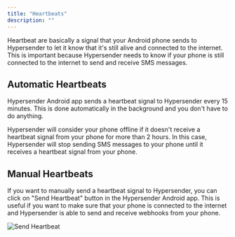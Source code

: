 ```yaml
---
title: "Heartbeats"
description: ""
---
```


Heartbeat are basically a signal that your Android phone sends to Hypersender to let it know that it's still alive and connected to the internet. This is important because Hypersender needs to know if your phone is still connected to the internet to send and receive SMS messages.

## Automatic Heartbeats

Hypersender Android app sends a heartbeat signal to Hypersender every 15 minutes. This is done automatically in the background and you don't have to do anything.

<Note>
  Hypersender will consider your phone offline if it doesn't receive a heartbeat signal from your phone for more than 2 hours. In this case, Hypersender will stop sending SMS messages to your phone until it receives a heartbeat signal from your phone.
</Note>

## Manual Heartbeats

If you want to manually send a heartbeat signal to Hypersender, you can click on "Send Heartbeat" button in the Hypersender Android app. This is useful if you want to make sure that your phone is connected to the internet and Hypersender is able to send and receive webhooks from your phone.

<Frame>
  <img src="/images/send-heartbeat.png" alt="Send Heartbeat" />
</Frame>
